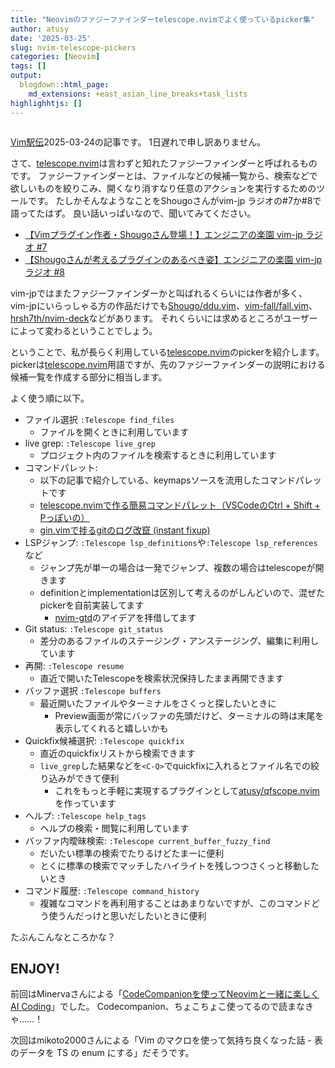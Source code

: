 ```yaml
---
title: "Neovimのファジーファインダーtelescope.nvimでよく使っているpicker集"
author: atusy
date: '2025-03-25'
slug: nvim-telescope-pickers
categories: [Neovim]
tags: []
output:
  blogdown::html_page:
    md_extensions: +east_asian_line_breaks+task_lists
highlighhtjs: []
---
```


```r
```

[Vim駅伝](https://vim-jp.org/ekiden/)2025-03-24の記事です。
1日遅れで申し訳ありません。

[telescope.nvim]: https://github.com/nvim-telescope/telescope.nvim

さて、[telescope.nvim]は言わずと知れたファジーファインダーと呼ばれるものです。
ファジーファインダーとは、ファイルなどの候補一覧から、検索などで欲しいものを絞りこみ、開くなり消すなり任意のアクションを実行するためのツールです。
たしかそんなようなことをShougoさんがvim-jp ラジオの#7か#8で語ってたはず。
良い話いっぱいなので、聞いてみてください。

- [【Vimプラグイン作者・Shougoさん登場！】エンジニアの楽園 vim-jp ラジオ #7](https://audee.jp/voice/show/88076)
- [【Shougoさんが考えるプラグインのあるべき姿】エンジニアの楽園 vim-jp ラジオ #8](https://audee.jp/voice/show/88533)

vim-jpではまたファジーファインダーかと叫ばれるくらいには作者が多く、vim-jpにいらっしゃる方の作品だけでも[Shougo/ddu.vim](https://github.com/Shougo/ddu.vim)、[vim-fall/fall.vim](https://github.com/vim-fall/fall.vim/)、[hrsh7th/nvim-deck](https://github.com/hrsh7th/nvim-deck/)などがあります。
それくらいには求めるところがユーザーによって変わるということでしょう。

ということで、私が長らく利用している[telescope.nvim]のpickerを紹介します。
pickerは[telescope.nvim]用語ですが、先のファジーファインダーの説明における候補一覧を作成する部分に相当します。

よく使う順に以下。

- ファイル選択 `:Telescope find_files`
    - ファイルを開くときに利用しています
- live grep: `:Telescope live_grep`
    - プロジェクト内のファイルを検索するときに利用しています
- コマンドパレット:
    - 以下の記事で紹介している、keymapsソースを流用したコマンドパレットです
    - [telescope.nvimで作る簡易コマンドパレット（VSCodeのCtrl + Shift + Pっぽいの）](https://blog.atusy.net/2022/11/03/telescope-as-command-pallete/)
    - [gin.vimで捗るgitのログ改竄 (instant fixup)](https://blog.atusy.net/2024/03/15/instant-fixup-with-gin-vim/)
- LSPジャンプ: `:Telescope lsp_definitions`や`:Telescope lsp_references`など
    - ジャンプ先が単一の場合は一発でジャンプ、複数の場合はtelescopeが開きます
    - definitionとimplementationは区別して考えるのがしんどいので、混ぜたpickerを自前実装してます
        - [nvim-gtd](https://github.com/hrsh7th/nvim-gtd)のアイデアを拝借してます
- Git status: `:Telescope git_status`
    - 差分のあるファイルのステージング・アンステージング、編集に利用しています
- 再開: `:Telescope resume`
    - 直近で開いたTelescopeを検索状況保持したまま再開できます
- バッファ選択 `:Telescope buffers`
    - 最近開いたファイルやターミナルをさくっと探したいときに
        - Preview画面が常にバッファの先頭だけど、ターミナルの時は末尾を表示してくれると嬉しいかも
- Quickfix候補選択: `:Telescope quickfix`
    - 直近のquickfixリストから検索できます
    - `live_grep`した結果などを`<C-Q>`でquickfixに入れるとファイル名での絞り込みができて便利
        - これをもっと手軽に実現するプラグインとして[atusy/qfscope.nvim](https://blog.atusy.net/2024/11/11/qfscope-nvim/)を作っています
- ヘルプ: `:Telescope help_tags`
    - ヘルプの検索・閲覧に利用しています
- バッファ内曖昧検索: `:Telescope current_buffer_fuzzy_find`
    - だいたい標準の検索でたりるけどたまーに便利
    - とくに標準の検索でマッチしたハイライトを残しつつさくっと移動したいとき
- コマンド履歴: `:Telescope command_history`
    - 複雑なコマンドを再利用することはあまりないですが、このコマンドどう使うんだっけと思いだしたいときに便利


たぶんこんなところかな？

## ENJOY!

前回はMinervaさんによる「[CodeCompanionを使ってNeovimと一緒に楽しくAI Coding](https://minerva.mamansoft.net/%F0%9F%93%98Articles/%F0%9F%93%98CodeCompanion%E3%82%92%E4%BD%BF%E3%81%A3%E3%81%A6Neovim%E3%81%A8%E4%B8%80%E7%B7%92%E3%81%AB%E6%A5%BD%E3%81%97%E3%81%8FAI+Coding)」でした。
Codecompanion、ちょこちょこ使ってるので読まなきゃ……！

次回はmikoto2000さんによる「Vim のマクロを使って気持ち良くなった話 - 表のデータを TS の enum にする」だそうです。
